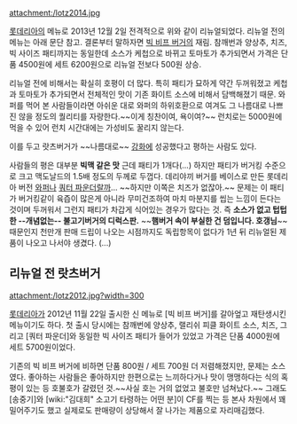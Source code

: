attachment:/lotz2014.jpg

[[롯데리아]]의 메뉴로 2013년 12월 2일 전격적으로 위와 같이 리뉴얼되었다. 리뉴얼 전의 메뉴는 아래 문단 참고. 결론부터 말하자면 [[빅 비프 버거]]의 재림. 참깨번과 양상추, 치즈, 빅 사이즈 패티까지는 동일한데 소스가 케첩으로 바뀌고 토마토가 추가되면서 가격은 단품 4500원에 세트 6200원으로 리뉴얼 전보다 500원 상승.

리뉴얼 전에 비해서는 확실히 호평이 더 많다. 특히 패티가 묘하게 약간 두꺼워졌고 케첩과 토마토가 추가되면서 전체적인 맛이 기존 화이트 소스에 비해서 담백해졌기 때문. 와퍼를 먹어 본 사람들이라면 아쉬운 대로 와퍼의 하위호환으로 여겨도 그 나름대로 나쁘진 않을 정도의 퀄리티를 자랑한다.~~이게 칭찬이여, 욕이여?~~ 런치로는 5000원에 먹을 수 있어 런치 시간대에는 가성비도 꿀리지 않는다.

이를 두고 랏츠버거가 ~~나름대로~~ [[강화]]에 성공했다고 평하는 사람도 있다.

사람들의 평은 대부분 '''빅맥 같은 맛''' 근데 패티가 1개다(...) 하지만 패티가 버거킹 수준으로 크고 맥도날드의 1.5배 정도의 두께로 두껍다. 데리야끼 버거를 베이스로 만든 롯데리아 버전 [[와퍼]]나 [[쿼터 파운더]]랄까... ~~하지만 이쪽은 치즈가 없잖아.~~ 문제는 이 패티가 버거킹같이 육즙이 많은게 아니라 무미건조하여 마치 마분지를 씹는 느낌이 든다는 것이며 두꺼워서 그런지 패티가 차갑게 식어있는 경우가 많다는 것. 즉 '''소스가 없고 텁텁한 --개념없는-- 불고기버거의 디럭스판.''' ~~'''햄버거 속이 부실한 건 덤입니다. 호갱님'''~~ 때문인지 천만개 판매 드립이 나오는 시점까지도 독립항목이 없다가 1년 뒤 리뉴얼된 제품이 나오고 나서야 생겼다. (...) 

== 리뉴얼 전 랏츠버거 ==
attachment:/lotz2012.jpg?width=300

[[롯데리아]]가 2012년 11월 22일 출시한 신 메뉴로 [빅 비프 버거]를 갈아엎고 재탄생시킨 메뉴이기도 하다. 첫 출시 당시에는 참깨번에 양상추, 랠리쉬 피클 화이트 소스, 치즈, 그리고 [쿼터 파운더]와 동일한 빅 사이즈 패티가 들어가 있었고 가격은 단품 4000원에 세트 5700원이었다.

기존의 빅 비프 버거에 비하면 단품 800원 / 세트 700원 더 저렴해졌지만, 문제는 소스였다. 좋아하는 사람들은 좋아하지만 한편으로는 느끼하다거나 맛이 맹맹하다는 식의 혹평이 있는 등 호불호가 갈렸던 것.~~사실 호는 거의 없었고 불호만 넘쳐났다.~~ 그래도 [송중기]와 [wiki:"김대희" 소고기 타령하는 어떤 분]이 CF를 찍는 등 본사 차원에서 꽤 밀어주기도 했고 실제로도 판매량이 상당해서 잘 나가는 제품으로 자리매김했다.

